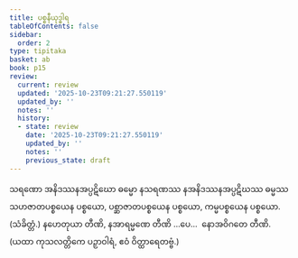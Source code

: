```yaml
---
title: ပစ္စနီယုဒ္ဓါရ
tableOfContents: false
sidebar:
  order: 2
type: tipitaka
basket: ab
book: p15
review:
  current: review
  updated: '2025-10-23T09:21:27.550119'
  updated_by: ''
  notes: ''
  history:
  - state: review
    date: '2025-10-23T09:21:27.550119'
    updated_by: ''
    notes: ''
    previous_state: draft
---
```



<ReviewStatus review={frontmatter.review} showDetails={true} />

<HypothesisAnnotation frontmatter={frontmatter} />

<DynamicBreadcrumb />

<Division number="105" book="p15" e="ch" v="40" p="244">

<Paragraph number="289" book="p15">
သရဏော အနိဒဿနအပ္ပဋိဃော ဓမ္မော နသရဏဿ နအနိဒဿနအပ္ပဋိဃဿ ဓမ္မဿ သဟဇာတပစ္စယေန ပစ္စယော, ပစ္ဆာဇာတပစ္စယေန ပစ္စယော, ကမ္မပစ္စယေန ပစ္စယော. (သံခိတ္တံ.)
</Paragraph>

<Paragraph number="290" book="p15">
နဟေတုယာ တီဏိ, နအာရမ္မဏေ တီဏိ …ပေ…  နောအဝိဂတေ တီဏိ.
</Paragraph>

<Paragraph number="291" book="p15">
(ယထာ ကုသလတ္တိကေ ပဉှာဝါရံ, ဧဝံ ဝိတ္ထာရေတဗ္ဗံ.)
</Paragraph>
</Division>